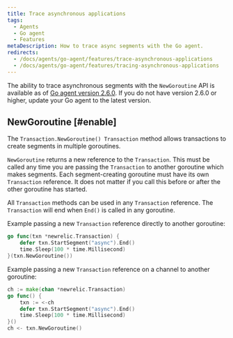 ```yaml
---
title: Trace asynchronous applications
tags:
  - Agents
  - Go agent
  - Features
metaDescription: How to trace async segments with the Go agent.
redirects:
  - /docs/agents/go-agent/features/trace-asynchronous-applications
  - /docs/agents/go-agent/features/tracing-asynchronous-applications
---
```


The ability to trace asynchronous segments with the `NewGoroutine` API is available as of [Go agent version 2.6.0](/docs/release-notes/agent-release-notes/go-release-notes). If you do not have version 2.6.0 or higher, update your Go agent to the latest version.

## NewGoroutine [#enable]

The `Transaction.NewGoroutine() Transaction` method allows transactions to create segments in multiple goroutines.

`NewGoroutine` returns a new reference to the `Transaction`. This must be called any time you are passing the `Transaction` to another goroutine which makes segments. Each segment-creating goroutine must have its own `Transaction` reference. It does not matter if you call this before or after the other goroutine has started.

All `Transaction` methods can be used in any `Transaction` reference. The `Transaction` will end when `End()` is called in any goroutine.

Example passing a new `Transaction` reference directly to another goroutine:

```go
go func(txn *newrelic.Transaction) {
    defer txn.StartSegment("async").End()
    time.Sleep(100 * time.Millisecond)
}(txn.NewGoroutine())
```

Example passing a new `Transaction` reference on a channel to another goroutine:

```go
ch := make(chan *newrelic.Transaction)
go func() {
    txn := <-ch
    defer txn.StartSegment("async").End()
    time.Sleep(100 * time.Millisecond)
}()
ch <- txn.NewGoroutine()
```
